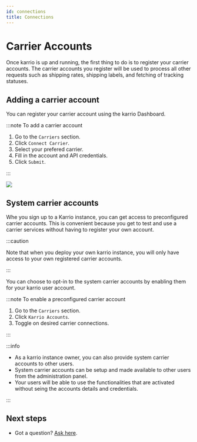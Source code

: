```yaml
---
id: connections
title: Connections
---
```


# Carrier Accounts

Once karrio is up and running, the first thing to do is to register your carrier accounts.
The carrier accounts you register will be used to process all other requests such as
shipping rates, shipping labels, and fetching of tracking statuses.

## Adding a carrier account

You can register your carrier account using the karrio Dashboard.

:::note To add a carrier account

1. Go to the `Carriers` section.
2. Click `Connect Carrier`.
3. Select your prefered carrier.
4. Fill in the account and API credentials.
5. Click `Submit`.

:::

![](/img/assets/register-carrier.gif)

## System carrier accounts

Whe you sign up to a Karrio instance, you can get access to preconfigured carrier accounts.
This is convenient because you get to test and use a carrier services without having to register your own account.

:::caution

Note that when you deploy your own karrio instance, you will only have access
to your own registered carrier accounts.

:::

You can choose to opt-in to the system carrier accounts by enabling them
for your karrio user account.

:::note To enable a preconfigured carrier account

1. Go to the `Carriers` section.
2. Click `Karrio Accounts`.
3. Toggle on desired carrier connections.

:::

:::info

- As a karrio instance owner, you can also provide system carrier accounts
  to other users.
- System carrier accounts can be setup and made available to other users from
  the administration panel.
- Your users will be able to use the functionalities that are activated without seing
  the accounts details and credentials.

:::

## Next steps

- Got a question? [Ask here](https://github.com/karrioapi/karrio/discussions).
